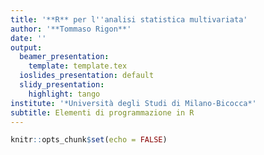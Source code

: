 ```yaml
---
title: '**R** per l''analisi statistica multivariata'
author: '**Tommaso Rigon**'
date: ''
output:
  beamer_presentation: 
    template: template.tex
  ioslides_presentation: default
  slidy_presentation:
    highlight: tango
institute: '*Università degli Studi di Milano-Bicocca*'
subtitle: Elementi di programmazione in R
---
```


```r
knitr::opts_chunk$set(echo = FALSE)
```

## 
